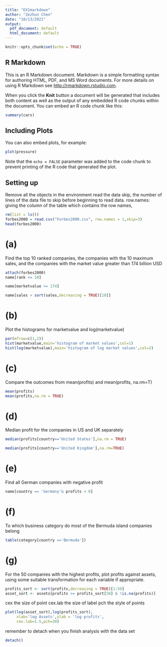 ---
title: "EX1markdown"
author: "Zezhun Chen"
date: "10/13/2021"
output:
  pdf_document: default
  html_document: default
---

```{r setup, include=FALSE}
knitr::opts_chunk$set(echo = TRUE)
```

## R Markdown

This is an R Markdown document. Markdown is a simple formatting syntax for authoring HTML, PDF, and MS Word documents. For more details on using R Markdown see <http://rmarkdown.rstudio.com>.

When you click the **Knit** button a document will be generated that includes both content as well as the output of any embedded R code chunks within the document. You can embed an R code chunk like this:

```{r cars}
summary(cars)
```

## Including Plots

You can also embed plots, for example:

```{r pressure,echo=FALSE}
plot(pressure)
```

Note that the `echo = FALSE` parameter was added to the code chunk to prevent printing of the R code that generated the plot.

## Setting up
Remove all the objects in the environment
read the data
skip, the number of lines of the data file to skip before beginning to read data.
row.names: giving the column of the table which contains the row names, 
```{r}
rm(list = ls())
forbes2000 = read.csv("Forbes2000.csv", row.names = 1,skip=3)
head(forbes2000)
```

# (a)
Find the top 10 ranked companies, the companies with the 10 maximum sales, and the companies
with the market value greater than 174 billion USD
```{r}
attach(forbes2000)
name[rank <= 10]
```

```{r}
name[marketvalue >= 174]
```

```{r}
name[sales > sort(sales,decreasing = TRUE)[10]]
```

# (b)
Plot the histograms for marketvalue and log(marketvalue)
```{r}
par(mfrow=c(1,2))
hist(marketvalue,main='histogram of market values',col=1)
hist(log(marketvalue),main='histogram of log market values',col=2)
```

# (c)
Compare the outcomes from mean(profits) and mean(profits, na.rm=T)
```{r}
mean(profits)
mean(profits,na.rm = TRUE)
```

# (d)
Median profit for the companies in US and UK separately
```{r}
median(profits[country=='United States'],na.rm = TRUE)
```
```{r}
median(profits[country=='United Kingdom'],na.rm=TRUE)
```

# (e)
Find all German companies with negative profit
```{r}
name[country == 'Germany'& profits < 0]
```

# (f)
To which business category do most of the Bermuda island companies belong
```{r}
table(category[country =='Bermuda'])
```

# (g) 
For the 50 companies with the highest profits, plot profits against assets, using some suitable transformation for each variable if appropriate.
```{r}
profits_sort <- sort(profits,decreasing = TRUE)[1:50]
asset_sort <- assets[profits >= profits_sort[50] & !is.na(profits)]
```

cex the size of point
cex.lab the size of label
pch the style of points
```{r}
plot(log(asset_sort),log(profits_sort),
     xlab='log Assets',ylab = 'log profits',
     cex.lab=1.5,pch=20)
```

remember to detach when you finish analysis with the data set
```{r}
detach()
```



